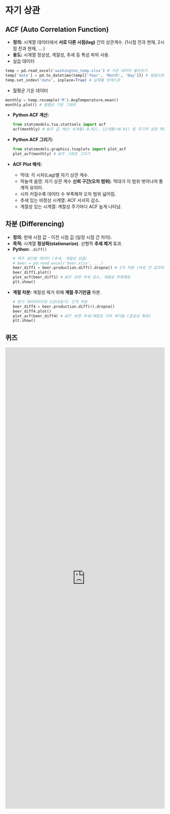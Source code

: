 
# 자기 상관

## ACF (Auto Correlation Function)

*   **정의:** 시계열 데이터에서 **서로 다른 시점(lag)** 간의 상관계수. (1시점 전과 현재, 2시점 전과 현재, ... )
*   **용도:** 시계열 정상성, 계절성, 추세 등 특성 파악 사용.
* 실습 데이터

```python
temp = pd.read_excel('washington_temp.xlsx') # 기온 데이터 불러오기
temp['date'] = pd.to_datetime(temp[['Year', 'Month', 'Day']]) # 컬럼으로 나눠진 연, 월, 일을 하나의 날짜로 합침
temp.set_index('date', inplace=True) # 날짜를 인덱스로
```

* 월평균 기온 데이터
```python
monthly = temp.resample('M').AvgTemperature.mean()
monthly.plot() # 월평균 기온 그래프
```

*   **Python ACF 계산:**
    ```python
    from statsmodels.tsa.stattools import acf
    acf(monthly) # ACF 값 계산: 6개월(-0.92), 12개월(+0.91) 등 주기적 상관 확인
    ```
    
*   **Python ACF 그리기:**

    ```python
    from statsmodels.graphics.tsaplots import plot_acf
    plot_acf(monthly) # ACF 그래프 그리기
    ```
*   **ACF Plot 해석:**
    *   막대: 각 시차(Lag)별 자기 상관 계수.
    *   하늘색 음영: 자기 상관 계수 **신뢰 구간(오차 범위)**. 막대가 이 범위 벗어나야 통계적 유의미.
    *   시차 커질수록 데이터 수 부족해져 오차 범위 넓어짐.
    *   추세 있는 비정상 시계열: ACF 서서히 감소.
    *   계절성 있는 시계열: 계절성 주기마다 ACF 높게 나타남.

## 차분 (Differencing)

*   **정의:** 현재 시점 값 - 이전 시점 값 (일정 시점 간 차이).
*   **목적:** 시계열 **정상화(stationarize)**. 선형적 **추세 제거** 효과.
*   **Python:** `.diff()`
    ```python
    # 맥주 생산량 데이터 (추세, 계절성 있음)
    # beer = pd.read_excel('beer.xlsx', ...)
    beer_diff1 = beer.production.diff().dropna() # 1차 차분 (바로 전 값과의 차이)
    beer_diff1.plot()
    plot_acf(beer_diff1) # ACF 보면 추세 감소, 계절성 뚜렷해짐
    plt.show()
    ```
*   **계절 차분:** 계절성 제거 위해 **계절 주기만큼** 차분.
    ```python
    # 분기 데이터이므로 1년(4분기) 간격 차분
    beer_diff4 = beer.production.diff(4).dropna()
    beer_diff4.plot()
    plot_acf(beer_diff4) # ACF 보면 추세/계절성 거의 제거됨 (정상성 확보)
    plt.show()
    ```
## 퀴즈

<iframe src="https://tally.so/embed/nPPj80?alignLeft=1&hideTitle=1&transparentBackground=1&dynamicHeight=1" loading="lazy" width="100%" height="1459" frameborder="0" marginheight="0" marginwidth="0" title="[통계] 자기상관"></iframe>